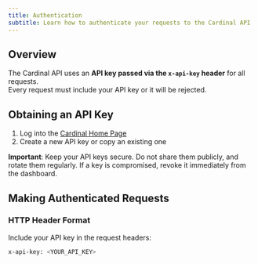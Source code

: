 ```yaml
---
title: Authentication
subtitle: Learn how to authenticate your requests to the Cardinal API
---
```


## Overview

The Cardinal API uses an **API key passed via the `x-api-key` header** for all requests.  
Every request must include your API key or it will be rejected.

## Obtaining an API Key

1. Log into the [Cardinal Home Page](https://dashboard.cardinal.ai/home)  
2. Create a new API key or copy an existing one  

**Important**: Keep your API keys secure. Do not share them publicly, and rotate them regularly. If a key is compromised, revoke it immediately from the dashboard.

## Making Authenticated Requests

### HTTP Header Format

Include your API key in the request headers:

```bash
x-api-key: <YOUR_API_KEY>
